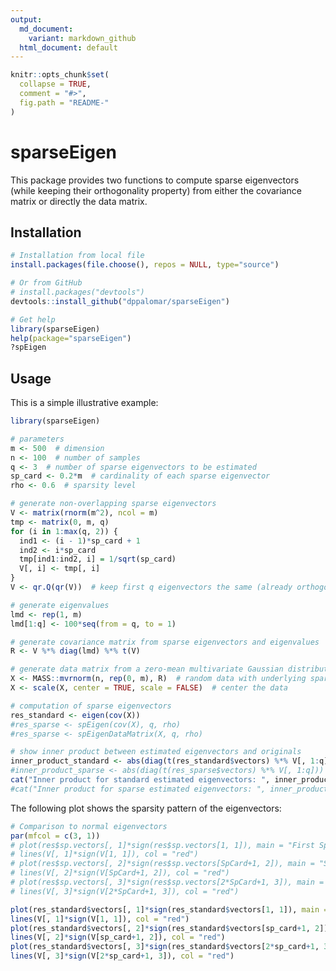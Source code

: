 ```yaml
---
output:
  md_document:
    variant: markdown_github
  html_document: default
---
```


<!-- README.md is generated from README.Rmd. Please edit that file -->

```r
knitr::opts_chunk$set(
  collapse = TRUE,
  comment = "#>",
  fig.path = "README-"
)
```

# sparseEigen

This package provides two functions to compute sparse eigenvectors (while keeping their orthogonality property) from either the covariance matrix or directly the data matrix.


## Installation
```r
# Installation from local file
install.packages(file.choose(), repos = NULL, type="source")

# Or from GitHub
# install.packages("devtools")
devtools::install_github("dppalomar/sparseEigen")

# Get help
library(sparseEigen)
help(package="sparseEigen")
?spEigen
```


## Usage

This is a simple illustrative example:

```r
library(sparseEigen)

# parameters 
m <- 500  # dimension
n <- 100  # number of samples
q <- 3  # number of sparse eigenvectors to be estimated
sp_card <- 0.2*m  # cardinality of each sparse eigenvector
rho <- 0.6  # sparsity level

# generate non-overlapping sparse eigenvectors
V <- matrix(rnorm(m^2), ncol = m)
tmp <- matrix(0, m, q)
for (i in 1:max(q, 2)) {
  ind1 <- (i - 1)*sp_card + 1
  ind2 <- i*sp_card
  tmp[ind1:ind2, i] = 1/sqrt(sp_card)
  V[, i] <- tmp[, i]
}
V <- qr.Q(qr(V))  # keep first q eigenvectors the same (already orthogonal) and orthogonalize the rest

# generate eigenvalues
lmd <- rep(1, m)
lmd[1:q] <- 100*seq(from = q, to = 1)

# generate covariance matrix from sparse eigenvectors and eigenvalues
R <- V %*% diag(lmd) %*% t(V)

# generate data matrix from a zero-mean multivariate Gaussian distribution with the constructed covariance
X <- MASS::mvrnorm(n, rep(0, m), R)  # random data with underlying sparse structure
X <- scale(X, center = TRUE, scale = FALSE)  # center the data

# computation of sparse eigenvectors
res_standard <- eigen(cov(X))
#res_sparse <- spEigen(cov(X), q, rho)
#res_sparse <- spEigenDataMatrix(X, q, rho)

# show inner product between estimated eigenvectors and originals
inner_product_standard <- abs(diag(t(res_standard$vectors) %*% V[, 1:q]))
#inner_product_sparse <- abs(diag(t(res_sparse$vectors) %*% V[, 1:q]))
cat("Inner product for standard estimated eigenvectors: ", inner_product_standard)
#cat("Inner product for sparse estimated eigenvectors: ", inner_product_sparse)

```

The following plot shows the sparsity pattern of the eigenvectors:
```r
# Comparison to normal eigenvectors
par(mfcol = c(3, 1))
# plot(res$sp.vectors[, 1]*sign(res$sp.vectors[1, 1]), main = "First Sparse Eigenvector", xlab = "Index", ylab = "", type = "h")
# lines(V[, 1]*sign(V[1, 1]), col = "red")
# plot(res$sp.vectors[, 2]*sign(res$sp.vectors[SpCard+1, 2]), main = "Second Sparse Eigenvector", xlab = "Index", ylab = "", type = "h")
# lines(V[, 2]*sign(V[SpCard+1, 2]), col = "red")
# plot(res$sp.vectors[, 3]*sign(res$sp.vectors[2*SpCard+1, 3]), main = "Third Sparse Eigenvector", xlab = "Index", ylab = "", type = "h")
# lines(V[, 3]*sign(V[2*SpCard+1, 3]), col = "red")

plot(res_standard$vectors[, 1]*sign(res_standard$vectors[1, 1]), main = "First Eigenvector", xlab = "Index", ylab = "", type = "h")
lines(V[, 1]*sign(V[1, 1]), col = "red")
plot(res_standard$vectors[, 2]*sign(res_standard$vectors[sp_card+1, 2]), main = "Second Eigenvector", xlab = "Index", ylab = "", type = "h")
lines(V[, 2]*sign(V[sp_card+1, 2]), col = "red")
plot(res_standard$vectors[, 3]*sign(res_standard$vectors[2*sp_card+1, 3]), main = "Third Eigenvector", xlab = "Index", ylab = "", type = "h")
lines(V[, 3]*sign(V[2*sp_card+1, 3]), col = "red")
```


